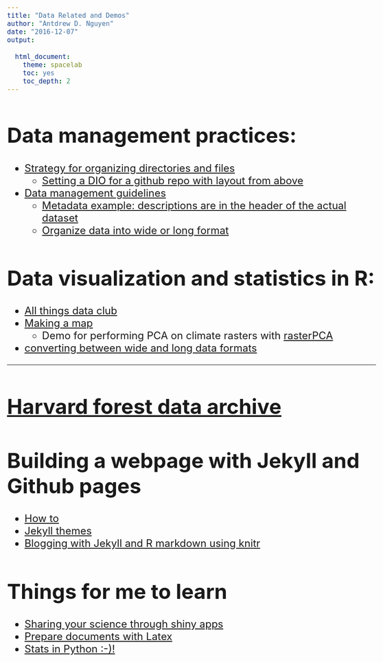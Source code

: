 ```yaml
---
title: "Data Related and Demos"
author: "Antdrew D. Nguyen"
date: "2016-12-07"
output: 
  
  html_document:
    theme: spacelab
    toc: yes
    toc_depth: 2
---
```

<style type="text/css">

body{ /* Normal  */
   font-size: 24px;
}

code.r{ /* Code block */
  font-size: 18px;
}
pre { /* Code block */
  font-size: 18px
}
</style>

# Data management practices:      

* <a href="http://journals.plos.org/ploscompbiol/article?id=10.1371/journal.pcbi.1000424">Strategy for organizing directories and files</a> 
	* [Setting a DIO for a github repo with layout from above](https://guides.github.com/activities/citable-code/)        
* <a href="http://journals.plos.org/ploscompbiol/article?id=10.1371/journal.pcbi.1004525">Data management guidelines</a>      
	* <a href="https://github.com/adnguyen/adnguyen.github.io/blob/master/assets/Metadata_example.csv">Metadata example: descriptions are in the header of the actual dataset</a>    
	* <a href="https://en.wikipedia.org/wiki/Wide_and_narrow_data">Organize data into wide or long format</a>     
		
# Data visualization and statistics in R:     

* <a href="https://github.com/adnguyen/atd">All things data club</a>    
* <a href="http://adnguyen.github.io/blog/2015/10/07/makingmaps">Making a map</a>      
  * Demo for performing PCA on climate rasters with [rasterPCA](RasterPCA_demo.html)   
* <a href="http://www.cookbook-r.com/Manipulating_data/Converting_data_between_wide_and_long_format/">converting between wide and long data formats</a>      

---------

# <a href="http://harvardforest.fas.harvard.edu/harvard-forest-data-archive">Harvard forest data archive</a>

# Building a webpage with Jekyll and Github pages      
* <a href="https://www.smashingmagazine.com/2014/08/build-blog-jekyll-github-pages/">How to</a>     
* <a href="http://jekyllthemes.org/">Jekyll themes</a>  
* <a href="http://brooksandrew.github.io/simpleblog/articles/blogging-with-r-markdown-and-jekyll-using-knitr/">Blogging with Jekyll and R markdown using knitr</a>   

# Things for me to learn
* <a href="http://shiny.rstudio.com/tutorial/lesson7/">Sharing your science through shiny apps</a>
* <a href="http://www.latextemplates.com/">Prepare documents with Latex</a>
* <a href="https://github.com/ujjwalkarn/DataSciencePython">Stats in Python :-)!</a>

